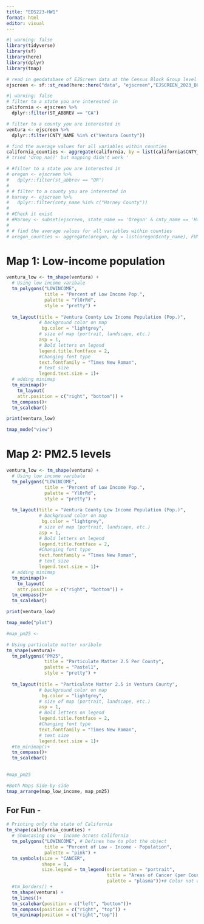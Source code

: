```yaml
---
title: "EDS223-HW1"
format: html
editor: visual
---
```


```r
#| warning: false
library(tidyverse)
library(sf)
library(here)
library(dplyr)
library(tmap)

# read in geodatabase of EJScreen data at the Census Block Group level
ejscreen <- sf::st_read(here::here("data", "ejscreen","EJSCREEN_2023_BG_StatePct_with_AS_CNMI_GU_VI.gdb")) 
```

```r
#| warning: false
# filter to a state you are interested in
california <- ejscreen %>%
  dplyr::filter(ST_ABBREV == "CA") 

# filter to a county you are interested in
ventura <- ejscreen %>%
  dplyr::filter(CNTY_NAME %in% c("Ventura County"))

# find the average values for all variables within counties
california_counties <- aggregate(california, by = list(california$CNTY_NAME), FUN = mean)
# tried 'drop_na()' but mapping didn't work ' 
```

```r
# #filter to a state you are interested in
# oregon <- ejscreen %>%
#   dplyr::filter(st_abbrev == "OR")
# 
# # filter to a county you are interested in
# harney <- ejscreen %>%
#   dplyr::filter(cnty_name %in% c("Harney County"))
# 
# #Check it exist
# #Harney <- subset(ejscreen, state_name == 'Oregon' & cnty_name == 'Harney County')
#  
# # find the average values for all variables within counties
# oregon_counties <- aggregate(oregon, by = list(oregon$cnty_name), FUN = mean)
```

# Map 1: Low-income population
```r
ventura_low <- tm_shape(ventura) +
  # Using low income varibale
  tm_polygons("LOWINCOME",
              title = "Percent of Low Income Pop.",
              palette = "YlOrRd",
              style = "pretty") +
  
  tm_layout(title = "Ventura County Low Income Population (Pop.)",
            # background color on map
             bg.color = "lightgrey",
            # size of map (portrait, landscape, etc.)
            asp = 1,
            # Bold letters on legend
            legend.title.fontface = 2,
            #Changing font type
            text.fontfamily = "Times New Roman",
            # text size
            legend.text.size = 1)+
  # adding minimap
  tm_minimap()+
    tm_layout(
    attr.position = c("right", "bottom")) +
  tm_compass()+
  tm_scalebar()

print(ventura_low)
```
```r
tmap_mode("view")
```



# Map 2: PM2.5 levels

```r
ventura_low <- tm_shape(ventura) +
  # Using low income varibale
  tm_polygons("LOWINCOME",
              title = "Percent of Low Income Pop.",
              palette = "YlOrRd",
              style = "pretty") +
  
  tm_layout(title = "Ventura County Low Income Population (Pop.)",
            # background color on map
             bg.color = "lightgrey",
            # size of map (portrait, landscape, etc.)
            asp = 1,
            # Bold letters on legend
            legend.title.fontface = 2,
            #Changing font type
            text.fontfamily = "Times New Roman",
            # text size
            legend.text.size = 1)+
  # adding minimap
  tm_minimap()+
    tm_layout(
    attr.position = c("right", "bottom")) +
  tm_compass()+
  tm_scalebar()

print(ventura_low)
```

```r
tmap_mode("plot")
```


```r
#map_pm25 <- 

# Using particulate matter varibale
tm_shape(ventura)+
  tm_polygons("PM25",
              title = "Particulate Matter 2.5 Per County",
              palette = "Pastel1",
              style = "pretty") +
  
  tm_layout(title = "Particulate Matter 2.5 in Ventura County",
            # background color on map
             bg.color = "lightgrey",
            # size of map (portrait, landscape, etc.)
            asp = 1,
            # Bold letters on legend
            legend.title.fontface = 2,
            #Changing font type
            text.fontfamily = "Times New Roman",
            # text size
            legend.text.size = 1)+
  #tm_minimap()+
  tm_compass()+
  tm_scalebar()
  

#map_pm25

```

```r
#Both Maps Side-by-side
tmap_arrange(map_low_income, map_pm25)

```

## For Fun -

```r
# Printing only the state of California
tm_shape(california_counties) +
  # Showcasing Low - income across California
  tm_polygons("LOWINCOME", # Defines how to plot the object
              title = "Percent of Low - Income - Population",
              palette = "pink") +
  tm_symbols(size = "CANCER",
             shape = 8,
             size.legend = tm_legend(orientation = "portrait",
                                     title = "Areas of Cancer (per County)",
                                     palette = "plasma"))+# Color not working
  #tm_borders() +
  tm_shape(ventura) +
  tm_lines()+
  tm_scalebar(position = c("left", "bottom"))+
  tm_compass(position = c("right", "top")) +
  tm_minimap(position = c("right","top"))
```
